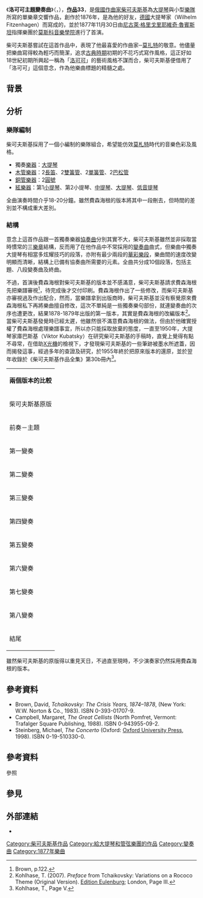 《'''洛可可主題變奏曲'''》（{{lang-ru|Вариации на тему рококо}}，{{lang-en|Variations on a Rococo Theme}}），'''[[作品號|作品]]33'''，是[[俄國|俄國]][[作曲家|作曲家]][[柴可夫斯基|柴可夫斯基]]為[[大提琴|大提琴]]與小型[[樂隊|樂隊]]所寫的單樂章交響作品，創作於1876年，是為他的好友，[[德國|德國]]大提琴家{{link-de|威廉·費森海根|Wilhelm Fitzenhagen}}（Wilhelm Fitzenhagen）而寫成的，並於1877年11月30日由[[尼古萊·格里戈里耶維奇·魯賓斯坦|尼古萊·格里戈里耶維奇·魯賓斯坦]]指揮樂團於[[莫斯科音樂學院|莫斯科音樂學院]]進行了首演。

柴可夫斯基嘗試在這首作品中，表現了他最喜愛的作曲家─[[莫扎特|莫扎特]]的敬意。他儘量把樂曲寫得較為輕巧而簡潔，追求[[古典時期|古典時期]]初期的不花巧式寫作風格，這正好如18世紀初期所興起一稱為「[[洛可可|洛可可]]」的藝術風格不謀而合，柴可夫斯基便借用了「洛可可」這個意念，作為他樂曲標題的精髓之處。

== 背景 ==
{{expand section}}

== 分析 ==
=== 樂隊編制 ===
柴可夫斯基採用了一個小編制的樂隊組合，希望能仿效[[莫札特|莫札特]]時代的音樂色彩及風格。
*獨奏[[樂器|樂器]]：[[大提琴|大提琴]]
*[[木管樂器|木管樂器]]：2[[長笛|長笛]]、2[[雙簧管|雙簧管]]、2[[單簧管|單簧管]]、2[[巴松管|巴松管]]
*[[銅管樂器|銅管樂器]]：2[[圓號|圓號]]
*[[絃樂器|絃樂器]]：第1[[小提琴|小提琴]]、第2小提琴、[[中提琴|中提琴]]、[[大提琴|大提琴]]、[[低音提琴|低音提琴]]

全曲演奏時間介乎18-20分鐘。雖然費森海根的版本將其中一段刪去，但時間的差別並不構成重大差別。

=== 結構 ===
意念上這首作品跟一首獨奏樂器[[協奏曲|協奏曲]]分別其實不大，柴可夫斯基雖然並非採取當時慣常的三[[樂章|樂章]]結構，反而用了在他作品中不常採用的[[變奏曲|變奏曲]]曲式，但樂曲中獨奏大提琴有相當多炫耀技巧的段落，亦附有最少兩段的[[華彩樂段|華彩樂段]]，樂曲間的速度改變明顯而清晰，結構上已備有協奏曲所需要的元素。全曲共分成10個段落，包括主題、八段變奏曲及終曲。

不過，首演後費森海根對柴可夫斯基的版本並不感滿意，柴可夫斯基請求費森海根先把樂譜審視<ref>Brown, p.122.</ref>，待完成後才交付印刷。費森海根作出了一些修改，而柴可夫斯基亦審視過及作出配合，然而，當樂譜拿到出版商時，柴可夫斯基並沒有察覺原來費森海根私下再將樂曲擅自修改，這次不單純是一些獨奏樂句部份，就連變奏曲的次序也遭更改，結果1878-1879年出版的第一版本，其實是費森海根的改編版本<ref>Kohlhase, T. (2007).  ''Preface'' from Tchaikovsky: Variations on a Rococo Theme (Original Version). [[歐伊倫堡出版社|Edition Eulenburg]]; London, Page III.</ref>。當柴可夫斯基發覺時已經太遲，他雖然很不滿意費森海根的做法，但由於他確實授權了費森海根處理樂譜事宜，所以亦只能採取放棄的態度，一直至1950年，大提琴家庫巴斯基（Viktor Kubatsky）在研究柴可夫斯基的手稿時，直覺上覺得有點不尋常，在借助[[X光機|X光機]]的檢視下，才發現柴可夫斯基的一些筆跡被墨水所遮蓋，因而揭發這事，經過多年的查證及研究，於1955年終於把原來版本的還原，並於翌年收錄於《柴可夫斯基作品全集》第30b冊內<ref>Kohlhase, T., Page V.</ref>。

{|class="wikitable" align="middle"  style="text-align:center"
| colspan=2 | '''兩個版本的比較'''
|-
! 柴可夫斯基原版 !! 費森海根版本
|-
| 前奏－主題 || 相同，但兩段大提琴獨奏部分別加入重覆記號
|-
| 第一變奏 || 相同
|-
| 第二變奏 || 相同，但改用第五變奏的結尾部份
|-
| 第三變奏 || 第六變奏
|-
| 第四變奏 || 第七變奏
|-
| 第五變奏 || 第四變奏
|-
| 第六變奏 || 第五變奏，改用第二變奏結尾（連華彩段落）
|-
| 第七變奏 || 第三變奏
|-
| 第八變奏 || 刪去
|-
| 結尾     || 保留
|}

雖然柴可夫斯基的原版得以重見天日，不過直至現時，不少演奏家仍然採用費森海根的版本。

== 參考資料 ==
* Brown, David, ''Tchaikovsky: The Crisis Years, 1874–1878'', (New York: W.W. Norton & Co., 1983). ISBN 0-393-01707-9.
* Campbell, Margaret, ''The Great Cellists'' (North Pomfret, Vermont: Trafalger Square Publishing, 1988). ISBN 0-943955-09-2.
* Steinberg, Michael, ''The Concerto'' (Oxford: [[Oxford_University_Press|Oxford University Press]], 1998). ISBN 0-19-510330-0.

== 參考資料 ==
;參照
{{reflist}}

== 參見 ==
{{portal|古典音樂}}

== 外部連結 ==
* {{IMSLP2|id=Variations_on_a_Rococo_Theme%2C_Op._33_%28Tchaikovsky%2C_Pyotr_Ilyich%29|cname=洛可可主題變奏曲}}

{{DEFAULTSORT:Variations on a Rococo Theme}}
[[Category:柴可夫斯基作品|Category:柴可夫斯基作品]]
[[Category:給大提琴和管弦樂團的作品|Category:給大提琴和管弦樂團的作品]]
[[Category:變奏曲|Category:變奏曲]]
[[Category:1877年樂曲|Category:1877年樂曲]]